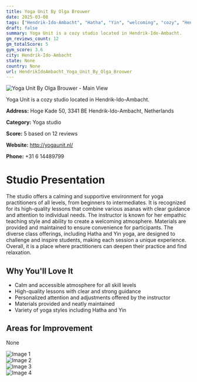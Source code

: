 ```yaml
---
title: Yoga Unit By Olga Brouwer
date: 2025-03-08
tags: ["Hendrik-Ido-Ambacht", "Hatha", "Yin", "welcoming", "cozy", "Hendrik-Ido-Ambacht"]  
draft: false
summary: Yoga Unit is a cozy studio located in Hendrik-Ido-Ambacht.
gm_reviews_count: 12
gm_totalScore: 5
gym_score: 3.6
city: Hendrik-Ido-Ambacht
state: None
country: None
url: HendrikIdoAmbacht_Yoga_Unit_By_Olga_Brouwer
---
```


<div className="aspect-[16/9] relative my-8">
  <img 
    src="https://lh5.googleusercontent.com/p/AF1QipNZfwQcd4cGxQ-kdRf6c66jBHpo3WEy99jRUyFW=w1920-h1080-k-no"
    alt="Yoga Unit By Olga Brouwer - Main View"
    className="object-cover absolute inset-0 w-full h-full rounded-lg"
  />
</div>

Yoga Unit is a cozy studio located in Hendrik-Ido-Ambacht.

**Address:** Hoge Kade 50, 3341 BE Hendrik-Ido-Ambacht, Netherlands

**Category:** Yoga studio

**Score:** 5 based on 12 reviews

**Website:** http://yogaunit.nl/

**Phone:** +31 6 14489799

# Studio Presentation

The studio offers a calming and supportive environment for yoga practitioners of all levels, from beginners to intermediates. It is recognized for its high-quality lessons that combine various asanas with clear guidance and attention to individual needs. The instructor is known for her empathic teaching style and ability to create a welcoming atmosphere. Materials are provided and maintained to ensure convenience for participants. The diverse class offerings, including Hatha and Yin yoga, are designed to challenge and inspire students, making each session a unique experience. Overall, it is a place where practitioners can deepen their practice and find relaxation.

## Why You'll Love It

- Calm and accessible atmosphere for all skill levels
- High-quality lessons with clear and strong guidance
- Personalized attention and adjustments offered by the instructor
- Materials provided and neatly maintained
- Variety of yoga styles including Hatha and Yin

## Areas for Improvement

None

<div className="grid grid-cols-1 xl:grid-cols-2 gap-4 my-8">
<div className="aspect-[4/3] relative"><img src="https://lh5.googleusercontent.com/p/AF1QipPZnUkMouSMkg_92rM-qU9j051CYb_tFCFwnCox=w1920-h1080-k-no" alt="Image 1" className="object-cover absolute inset-0 w-full h-full rounded-lg" /></div>
<div className="aspect-[4/3] relative"><img src="https://lh5.googleusercontent.com/p/AF1QipOjyFgALYfr0SXwqdjFwrJvcx5RaovGevIcvTAD=w1920-h1080-k-no" alt="Image 2" className="object-cover absolute inset-0 w-full h-full rounded-lg" /></div>
<div className="aspect-[4/3] relative"><img src="https://lh5.googleusercontent.com/p/AF1QipMGies-l5J2rO6b35jBaylblbHtRMDaCucKBtdf=w1920-h1080-k-no" alt="Image 3" className="object-cover absolute inset-0 w-full h-full rounded-lg" /></div>
<div className="aspect-[4/3] relative"><img src="https://lh5.googleusercontent.com/p/AF1QipPkHUpfIuDwH8etqk_-k1oqzb1UuIQQn1XYwcXa=w1920-h1080-k-no" alt="Image 4" className="object-cover absolute inset-0 w-full h-full rounded-lg" /></div>
</div>